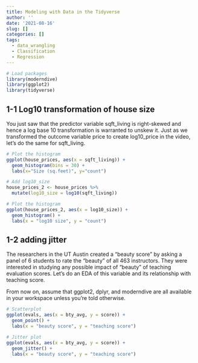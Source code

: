```yaml
---
title: Modeling with Data in the Tidyverse
author: ''
date: '2021-08-16'
slug: []
categories: []
tags:
  - data_wrangling
  - Classification
  - Regression
---
```


```r
# Load packages
library(moderndive)
library(ggplot2)
library(tidyverse)
```

## 1-1 Log10 transformation of house size

You just saw that the predictor variable sqft_living is right-skewed and hence a log base 10 transformation is warranted to unskew it. Just as we transformed the outcome variable price to create log10_price in the video, let's do the same for sqft_living.

```r

# Plot the histogram
ggplot(house_prices, aes(x = sqft_living)) +
  geom_histogram(bins = 30) +
  labs(x="Size (sq.feet)", y="count")
```


```r
# Add log10_size
house_prices_2 <- house_prices %>%
  mutate(log10_size = log10(sqft_living))

# Plot the histogram  
ggplot(house_prices_2, aes(x = log10_size)) +
  geom_histogram() +
  labs(x = "log10 size", y = "count")
```
## 1-2 adding jitter

The researchers in the UT Austin created a "beauty score" by asking a panel of 6 students to rate the "beauty" of all 463 instructors. They were interested in studying any possible impact of "beauty" of teaching evaluation scores. Let's do an EDA of this variable and its relationship with teaching score.

From now on, assume that ggplot2, dplyr, and moderndive are all available in your workspace unless you're told otherwise.

```r
# Scatterplot
ggplot(evals, aes(x = bty_avg, y = score)) +
  geom_point() +
  labs(x = "beauty score", y = "teaching score")
```

```r
# Jitter plot
ggplot(evals, aes(x = bty_avg, y = score)) +
  geom_jitter() +
  labs(x = "beauty score", y = "teaching score")
```

